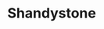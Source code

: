 
# Shandystone
<ProjectDetails
  region="Dorne"
  house="House Martell"
  type="Ruin"
  status="Completed"
  warp="/warp shandystone"
  projectLead="Bafflement"
  dateStarted="2014-10-15T07:00:00+00:00"
  dateCompleted="2014-10-15T07:00:00+00:00"
/>

